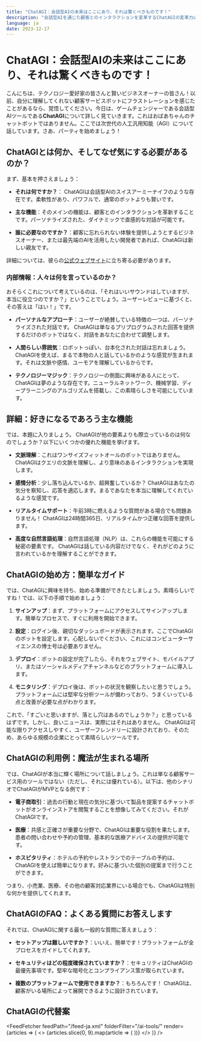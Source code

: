 ```yaml
---
title: "ChatAGI：会話型AIの未来はここにあり、それは驚くべきものです！"
description: "会話型AIを通じた顧客とのインタラクションを変革するChatAGIの変革力について、その機能、価格、現実世界の応用について学びましょう。"
language: ja
date: 2023-12-17
---
```


# ChatAGI：会話型AIの未来はここにあり、それは驚くべきものです！


<BlogHeader />

こんにちは、テクノロジー愛好家の皆さんと賢いビジネスオーナーの皆さん！以前、自分に理解してくれない顧客サービスボットにフラストレーションを感じたことがあるなら、覚悟してください。今日は、ゲームチェンジャーである会話型AIツールである**ChatAGI**について詳しく見ていきます。これはおばあちゃんのチャットボットではありません。ここでは次世代の人工汎用知能（AGI）について話しています。さあ、パーティを始めましょう！

## ChatAGIとは何か、そしてなぜ気にする必要があるのか？

まず、基本を押さえましょう：

- **それは何ですか？**： ChatAGIは会話型AIのスイスアーミーナイフのような存在です。柔軟性があり、パワフルで、通常のボットよりも賢いです。

- **主な機能**：そのメインの機能は、顧客とのインタラクションを革新することです。パーソナライズされた、ダイナミックで直感的な対話が可能です。

- **誰に必要なのですか？**：顧客に忘れられない体験を提供しようとするビジネスオーナー、または最先端のAIを活用したい開発者であれば、ChatAGIは新しい親友です。

詳細については、彼らの[公式ウェブサイト](https://ai.neocities.org/ChatAGI)に立ち寄る必要があります。

### 内部情報：人々は何を言っているのか？

おそらくこれについて考えているのは、「それはいいサウンドはしていますが、本当に役立つのですか？」ということでしょう。ユーザーレビューに基づくと、その答えは「はい！」です。

- **パーソナルなアプローチ**：ユーザーが絶賛している特徴の一つは、パーソナライズされた対話です。 ChatAGIは単なるプリプログラムされた回答を提供するだけのボットではなく、対話をあなたに合わせて調整します。

- **人間らしい雰囲気**：ロボットっぽい、台本化された対話は忘れましょう。 ChatAGIを使えば、まるで本物の人と話しているかのような感覚が生まれます。それは文脈や感情、ユーモアを理解しているからです。

- **テクノロジーマジック**：テクノロジーの側面に興味がある人にとって、ChatAGIは夢のような存在です。ニューラルネットワーク、機械学習、ディープラーニングのアルゴリズムを搭載し、この素晴らしさを可能にしています。

## 詳細：好きになるであろう主な機能

では、本題に入りましょう。 ChatAGIが他の要素よりも際立っているのは何なのでしょうか？以下にいくつかの優れた機能を挙げます。

- **文脈理解**：これはワンサイズフィットオールのボットではありません。 ChatAGIはクエリの文脈を理解し、より意味のあるインタラクションを実現します。

- **感情分析**：少し落ち込んでいるか、超興奮しているか？ ChatAGIはあなたの気分を察知し、応答を適応します。まるであなたを本当に理解してくれているような感覚です。

- **リアルタイムサポート**：午前3時に燃えるような質問がある場合でも問題ありません！ ChatAGIは24時間365日、リアルタイムかつ正確な回答を提供します。

- **高度な自然言語処理**：自然言語処理（NLP）は、これらの機能を可能にする秘密の要素です。 ChatAGIは話している内容だけでなく、それがどのように言われているかを理解することができます。

## ChatAGIの始め方：簡単なガイド

では、ChatAGIに興味を持ち、始める準備ができたとしましょう。素晴らしいですね！では、以下の手順で始めましょう：

1. **サインアップ**：まず、プラットフォームにアクセスしてサインアップします。簡単なプロセスで、すぐに利用を開始できます。

2. **設定**：ログイン後、親切なダッシュボードが表示されます。ここでChatAGIのボットを設定します。心配しないでください、これにはコンピューターサイエンスの博士号は必要ありません。

3. **デプロイ**：ボットの設定が完了したら、それをウェブサイト、モバイルアプリ、またはソーシャルメディアチャンネルなどのプラットフォームに導入します。

4. **モニタリング**：デプロイ後は、ボットの状況を観察したいと思うでしょう。プラットフォームには堅牢な分析ツールが備わっており、うまくいっている点と改善が必要な点がわかります。

これで、「すごいと思いますが、落とし穴はあるのでしょうか？」と思っているはずです。しかし、良いニュースは、実際にはそれはありません。 ChatAGIは可能な限りアクセスしやすく、ユーザーフレンドリーに設計されており、そのため、あらゆる規模の企業にとって素晴らしいツールです。

## ChatAGIの利用例：魔法が生まれる場所

では、ChatAGIが本当に輝く場所について話しましょう。これは単なる顧客サービス用のツールではない（ただし、それには優れている）。以下は、他のシナリオでChatAGIがMVPとなる例です：

- **電子商取引**：過去の行動と現在の気分に基づいて製品を提案するチャットボットがオンラインストアを閲覧することを想像してみてください。それがChatAGIです。

- **医療**：共感と正確さが重要な分野で、ChatAGIは重要な役割を果たします。患者の問い合わせや予約の管理、基本的な医療アドバイスの提供が可能です。

- **ホスピタリティ**：ホテルの予約やレストランでのテーブルの予約は、ChatAGIを使えば簡単になります。好みに基づいた個別の提案まで行うことができます。

つまり、小売業、医療、その他の顧客対応業界にいる場合でも、ChatAGIは特別な何かを提供してくれます。

## ChatAGIのFAQ：よくある質問にお答えします

それでは、ChatAGIに関する最も一般的な質問に答えましょう：

- **セットアップは難しいですか？**：いいえ、簡単です！プラットフォームが全プロセスをガイドしてくれます。

- **セキュリティはどの程度確保されていますか？**：セキュリティはChatAGIの最優先事項です。堅牢な暗号化とコンプライアンス策が取られています。

- **複数のプラットフォームで使用できますか？**：もちろんです！ ChatAGIは、顧客がいる場所によって展開できるように設計されています。

## ChatAGIの代替案


<FeedFetcher feedPath="/feed-ja.xml" folderFilter="/ai-tools/" render={articles => (
    <>
        <Cards>
            {articles.slice(0, 9).map(article => (
                <Card key={article.link} title={article.title} href={article.link} />
            ))}
        </Cards>
    </>
)} />
